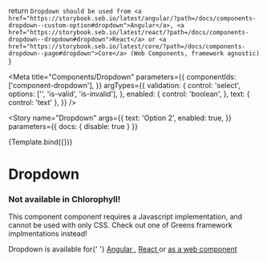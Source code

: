 
  return `Dropdown should be used from <a href="https://storybook.seb.io/latest/angular/?path=/docs/components-dropdown--custom-option#dropdown">Angular</a>, <a href="https://storybook.seb.io/latest/react/?path=/docs/components-dropdown--dropdown#dropdown">React</a> or <a href="https://storybook.seb.io/latest/core/?path=/docs/components-dropdown--page#dropdown">Core</a> (Web Components, framework agnostic)`
}

<Meta
  title="Components/Dropdown"
  parameters={{
    componentIds: ['component-dropdown'],
  }}
  argTypes={{
    validation: {
      control: 'select',
      options: ['', 'is-valid', 'is-invalid'],
    },
    enabled: {
      control: 'boolean',
    },
    text: { control: 'text' },
  }}
/>

<Story
  name="Dropdown"
  args={{
    text: 'Option 2',
    enabled: true,
  }}
  parameters={{ docs: { disable: true } }}
>
  {Template.bind({})}
</Story>

<style>
  {`
    .popover {
    visibility: visible;
    opacity: 1;
    margin-top:4px !important;
  }
`}
</style>

# Dropdown

<div role="alert" class="warning mb-7 mt-5 w-100">
  <main>
    <h3>Not available in Chlorophyll!</h3>
    <p>
      This component component requires a Javascript implementation, and cannot
      be used with only CSS. Check out one of Greens framework implmentations
      instead!
    </p>
    <p>
      Dropdown is available for{' '}
      <a href="https://storybook.seb.io/latest/angular/?path=/docs/components-dropdown--custom-option#dropdown">
        Angular
      </a>
      , <a href="https://storybook.seb.io/latest/react/?path=/docs/components-dropdown--dropdown#dropdown">
        React
      </a> or <a href="https://storybook.seb.io/latest/core/?path=/docs/components-dropdown--page#dropdown">as a web component</a>
    </p>
  </main>
</div>
